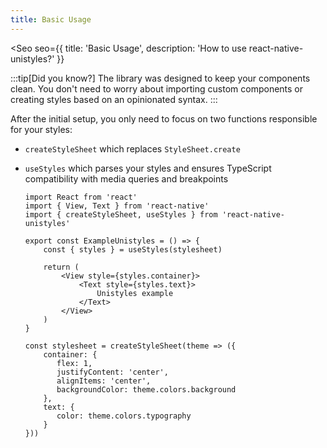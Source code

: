 ```yaml
---
title: Basic Usage
---
```



<Seo
    seo={{
        title: 'Basic Usage',
        description: 'How to use react-native-unistyles?'
    }}
>

    
:::tip[Did you know?]
The library was designed to keep your components clean. 
You don't need to worry about importing custom components or creating styles based on an opinionated syntax.
:::

After the initial setup, you only need to focus on two functions responsible for your styles:

- `createStyleSheet` which replaces `StyleSheet.create`
- `useStyles` which parses your styles and ensures TypeScript compatibility with media queries and breakpoints

    ```tsx title="Simple example with theming"
    import React from 'react'
    import { View, Text } from 'react-native'
    import { createStyleSheet, useStyles } from 'react-native-unistyles'

    export const ExampleUnistyles = () => {
        const { styles } = useStyles(stylesheet)

        return (
            <View style={styles.container}>
                <Text style={styles.text}>
                    Unistyles example
                </Text>
            </View>
        )
    }

    const stylesheet = createStyleSheet(theme => ({
        container: {
           flex: 1,
           justifyContent: 'center',
           alignItems: 'center',
           backgroundColor: theme.colors.background
        },
        text: {
           color: theme.colors.typography
        }
    }))
    ```
</Seo>
